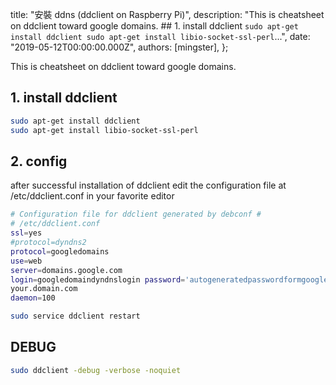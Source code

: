 
  title: "安裝 ddns (ddclient on Raspberry Pi)",
  description: "This is cheatsheet on ddclient toward google domains. ## 1. install ddclient ``` sudo apt-get install ddclient sudo apt-get install libio-socket-ssl-perl ```...",
  date: "2019-05-12T00:00:00.000Z",
  authors: [mingster],
};

This is cheatsheet on ddclient toward google domains.

## 1. install ddclient

```bash
sudo apt-get install ddclient
sudo apt-get install libio-socket-ssl-perl
```

## 2. config
after successful installation of ddclient edit the configuration file at /etc/ddclient.conf in your favorite editor

```bash
# Configuration file for ddclient generated by debconf #
# /etc/ddclient.conf
ssl=yes
#protocol=dyndns2
protocol=googledomains
use=web
server=domains.google.com
login=googledomaindyndnslogin password='autogeneratedpasswordformgoogle'
your.domain.com
daemon=100
```

```bash
sudo service ddclient restart
```

## DEBUG

```bash
sudo ddclient -debug -verbose -noquiet
```
